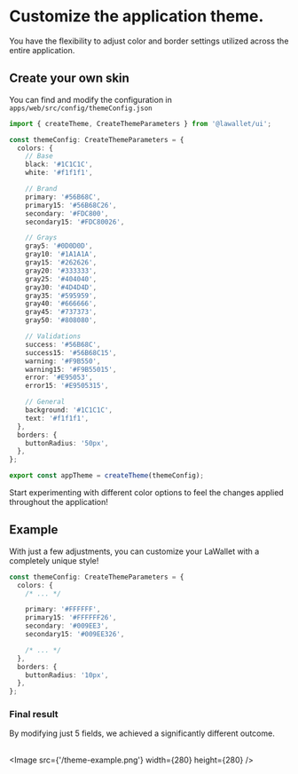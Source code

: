 
# Customize the application theme.

You have the flexibility to adjust color and border settings utilized across the entire application.

## Create your own skin

You can find and modify the configuration in `apps/web/src/config/themeConfig.json`

```ts --filename="themeConfig.ts"
import { createTheme, CreateThemeParameters } from '@lawallet/ui';

const themeConfig: CreateThemeParameters = {
  colors: {
    // Base
    black: '#1C1C1C',
    white: '#f1f1f1',

    // Brand
    primary: '#56B68C',
    primary15: '#56B68C26',
    secondary: '#FDC800',
    secondary15: '#FDC80026',

    // Grays
    gray5: '#0D0D0D',
    gray10: '#1A1A1A',
    gray15: '#262626',
    gray20: '#333333',
    gray25: '#404040',
    gray30: '#4D4D4D',
    gray35: '#595959',
    gray40: '#666666',
    gray45: '#737373',
    gray50: '#808080',

    // Validations
    success: '#56B68C',
    success15: '#56B68C15',
    warning: '#F9B550',
    warning15: '#F9B55015',
    error: '#E95053',
    error15: '#E9505315',

    // General
    background: '#1C1C1C',
    text: '#f1f1f1',
  },
  borders: {
    buttonRadius: '50px',
  },
};

export const appTheme = createTheme(themeConfig);
```

Start experimenting with different color options to feel the changes applied throughout the application!

## Example

With just a few adjustments, you can customize your LaWallet with a completely unique style!

```ts
const themeConfig: CreateThemeParameters = {
  colors: {
    /* ... */

    primary: '#FFFFFF',
    primary15: '#FFFFFF26',
    secondary: '#009EE3',
    secondary15: '#009EE326',

    /* ... */
  },
  borders: {
    buttonRadius: '10px',
  },
};
```

### Final result

By modifying just 5 fields, we achieved a significantly different outcome.<br/><br/>

<Image src={'/theme-example.png'} width={280} height={280} />
